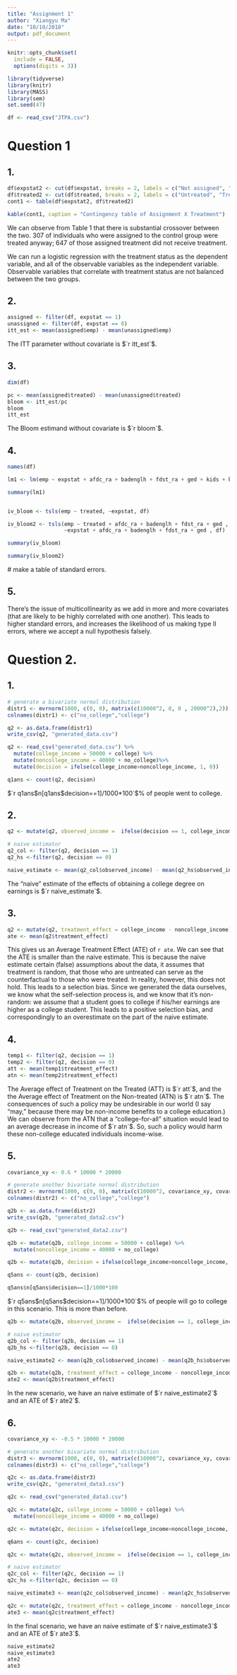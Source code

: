 ```yaml
---
title: "Assignment 1"
author: "Xiangyu Ma"
date: "10/10/2018"
output: pdf_document
---
```


```r
knitr::opts_chunk$set(
  include = FALSE,
  options(digits = 3))
```

```r
library(tidyverse)
library(knitr)
library(MASS)
library(sem)
set.seed(47)
```



```r
df <- read_csv("JTPA.csv")
```
# Question 1

## 1.

```r
df$expstat2 <- cut(df$expstat, breaks = 2, labels = c("Not assigned", "Assigned"), ordered_result =  TRUE)
df$treated2 <- cut(df$treated, breaks = 2, labels = c("Untreated", "Treated"), ordered_result =  TRUE)
cont1 <- table(df$expstat2, df$treated2)
```


```r
kable(cont1, caption = "Contingency table of Assignment X Treatment")
```

We can observe from Table 1 that there is substantial crossover between the two. 307 of individuals who were assigned to the control group were treated anyway; 647 of those assigned treatment did not receive treatment.

We can run a logistic regression with the treatment status as the dependent variable, and all of the observable variables as the independent variable. Observable variables that correlate with treatment status are not balanced between the two groups.

## 2.

```r
assigned <- filter(df, expstat == 1)
unassigned <- filter(df, expstat == 0)
itt_est <- mean(assigned$emp) - mean(unassigned$emp)
```

The ITT parameter without covariate is $`r itt_est`$.

## 3. 

```r
dim(df)
```




```r
pc <- mean(assigned$treated) - mean(unassigned$treated)
bloom <- itt_est/pc
bloom
itt_est
```

The Bloom estimand without covariate is $`r bloom`$.

## 4.

```r
names(df)
```


```r
lm1 <- lm(emp ~ expstat + afdc_ra + badenglh + fdst_ra + ged + kids + kidsud4 + longafdc + married + minor02 + minor03 + minor04 + neveradc + neverwrk + nodegree + single + numinhh + schlhgst + agesq + pre12ern + pre12wrk + age, data = df)
```

```r
summary(lm1)
```


```r

```


```r
iv_bloom <- tsls(emp ~ treated, ~expstat, df)

iv_bloom2 <- tsls(emp ~ treated + afdc_ra + badenglh + fdst_ra + ged , 
                  ~expstat + afdc_ra + badenglh + fdst_ra + ged , df)

```


```r
summary(iv_bloom)

summary(iv_bloom2)
```

 # make a table of standard errors.


## 5. 

There's the issue of multicollinearity as we add in more and more covariates (that are likely to be highly correlated with one another). This leads to higher standard errors, and increases the likelihood of us making type II errors, where we accept a null hypothesis falsely.

# Question 2.

## 1.

```r
# generate a bivariate normal distribution
distr1 <- mvrnorm(1000, c(0, 0), matrix(c(10000^2, 0, 0 , 20000^2),2))
colnames(distr1) <- c("no_college","college")

q2 <- as.data.frame(distr1)
write_csv(q2, "generated_data.csv")

q2 <- read_csv("generated_data.csv") %>%
  mutate(college_income = 50000 + college) %>%
  mutate(noncollege_income = 40000 + no_college)%>%
  mutate(decision = ifelse(college_income>noncollege_income, 1, 0))

q1ans <- count(q2, decision)
```


$`r q1ans$n[q1ans$decision==1]/1000*100`$% of people went to college.


## 2.

```r
q2 <- mutate(q2, observed_income =  ifelse(decision == 1, college_income, noncollege_income))
```


```r
# naive estimator
q2_col <- filter(q2, decision == 1)
q2_hs <-filter(q2, decision == 0)

naive_estimate <- mean(q2_col$observed_income) - mean(q2_hs$observed_income)
```

The "naive" estimate of the effects of obtaining a college degree on earnings is $`r naive_estimate`$.

## 3.

```r
q2 <- mutate(q2, treatment_effect = college_income - noncollege_income)
ate <- mean(q2$treatment_effect)
```

This gives us an Average Treatment Effect (ATE) of `r ate`. We can see that the ATE is smaller than the naive estimate. This is because the naive estimate certain (false) assumptions about the data, it assumes that treatment is random, that those who are untreated can serve as the counterfactual to those who were treated. In reality, however, this does not hold. This leads to a selection bias. Since we generated the data ourselves, we know what the self-selection process is, and we know that it's non-random: we assume that a student goes to college if his/her earnings are higher as a college student. This leads to a positive selection bias, and correspondingly to an overestimate on the part of the naive estimate.

## 4. 

```r
temp1 <- filter(q2, decision == 1) 
temp2 <- filter(q2, decision == 0) 
att <- mean(temp1$treatment_effect)
atn <- mean(temp2$treatment_effect)
```

The Average effect of Treatment on the Treated (ATT) is $`r att`$, and the the Average effect of Treatment on the Non-treated (ATN) is $`r atn`$. The consequences of such a policy may be undesirable in our world (I say "may," because there may be non-income benefits to a college education.) We can observe from the ATN that a "college-for-all" situation would lead to an average decrease in income of $`r atn`$. So, such a policy would harm these non-college educated individuals income-wise.

## 5.
```r
covariance_xy <- 0.6 * 10000 * 20000

# generate another bivariate normal distribution
distr2 <- mvrnorm(1000, c(0, 0), matrix(c(10000^2, covariance_xy, covariance_xy , 20000^2),2))
colnames(distr2) <- c("no_college","college")

q2b <- as.data.frame(distr2)
write_csv(q2b, "generated_data2.csv")
```


```r
q2b <- read_csv("generated_data2.csv")

q2b <- mutate(q2b, college_income = 50000 + college) %>%
  mutate(noncollege_income = 40000 + no_college) 

q2b <- mutate(q2b, decision = ifelse(college_income>noncollege_income, 1, 0))

```

```r
q5ans <- count(q2b, decision)
```

```r
q5ans$n[q5ans$decision==1]/1000*100
```


$`r q5ans$n[q5ans$decision==1]/1000*100`$% of people will go to college in this scenario. This is more than before. 

```r
q2b <- mutate(q2b, observed_income =  ifelse(decision == 1, college_income, noncollege_income))

# naive estimator
q2b_col <- filter(q2b, decision == 1)
q2b_hs <-filter(q2b, decision == 0)

naive_estimate2 <- mean(q2b_col$observed_income) - mean(q2b_hs$observed_income)

q2b <- mutate(q2b, treatment_effect = college_income - noncollege_income)
ate2 <- mean(q2b$treatment_effect)
```

In the new scenario, we have an naive estimate of  $`r naive_estimate2`$ and an ATE of $`r ate2`$.

## 6.
  
```r
covariance_xy <- -0.5 * 10000 * 20000

# generate another bivariate normal distribution
distr3 <- mvrnorm(1000, c(0, 0), matrix(c(10000^2, covariance_xy, covariance_xy , 20000^2),2))
colnames(distr3) <- c("no_college","college")

q2c <- as.data.frame(distr3)
write_csv(q2c, "generated_data3.csv")

q2c <- read_csv("generated_data3.csv")

q2c <- mutate(q2c, college_income = 50000 + college) %>%
  mutate(noncollege_income = 40000 + no_college) 

q2c <- mutate(q2c, decision = ifelse(college_income>noncollege_income, 1, 0))

q6ans <- count(q2c, decision)

q2c <- mutate(q2c, observed_income =  ifelse(decision == 1, college_income, noncollege_income))

# naive estimator
q2c_col <- filter(q2c, decision == 1)
q2c_hs <-filter(q2c, decision == 0)

naive_estimate3 <- mean(q2c_col$observed_income) - mean(q2c_hs$observed_income)

q2c <- mutate(q2c, treatment_effect = college_income - noncollege_income)
ate3 <- mean(q2c$treatment_effect)
```

In the final scenario, we have an naive estimate of  $`r naive_estimate3`$ and an ATE of $`r ate3`$.

```r
naive_estimate2
naive_estimate3
ate2
ate3
```

